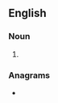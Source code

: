 {{also|basreliefs|bas-reliefs}}
==English==

===Noun===
{{head|en|noun plural form|head=bas reliefs}}

# {{plural of|bas relief|lang=en}}

===Anagrams===
* {{anagrams|en|a=abeefilrss|bass-relief}}